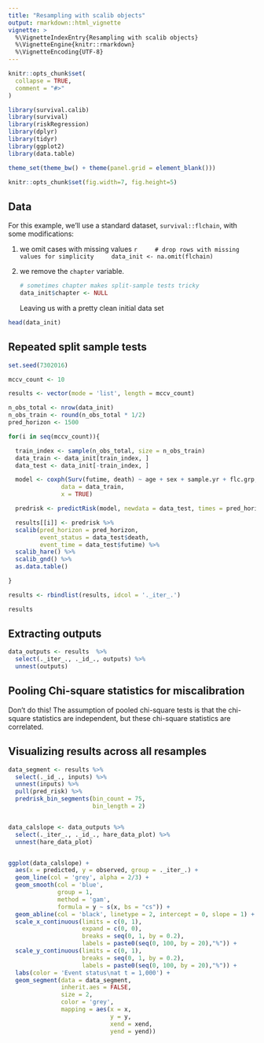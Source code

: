 ```yaml
---
title: "Resampling with scalib objects"
output: rmarkdown::html_vignette
vignette: >
  %\VignetteIndexEntry{Resampling with scalib objects}
  %\VignetteEngine{knitr::rmarkdown}
  %\VignetteEncoding{UTF-8}
---
```


```r
knitr::opts_chunk$set(
  collapse = TRUE,
  comment = "#>"
)
```

```r

library(survival.calib)
library(survival)
library(riskRegression)
library(dplyr)
library(tidyr)
library(ggplot2)
library(data.table)

theme_set(theme_bw() + theme(panel.grid = element_blank()))

knitr::opts_chunk$set(fig.width=7, fig.height=5)

```

## Data

For this example, we'll use a standard dataset, `survival::flchain`, with some  modifications:

1. we omit cases with missing values
    ```r
    # drop rows with missing values for simplicity
    data_init <- na.omit(flchain)
    ```

1. we remove the `chapter` variable. 

    ```r
    # sometimes chapter makes split-sample tests tricky
    data_init$chapter <- NULL
    ```
Leaving us with a pretty clean initial data set

```r
head(data_init)
```

## Repeated split sample tests

```r

set.seed(7302016)

mccv_count <- 10

results <- vector(mode = 'list', length = mccv_count)

n_obs_total <- nrow(data_init)
n_obs_train <- round(n_obs_total * 1/2)
pred_horizon <- 1500

for(i in seq(mccv_count)){

  train_index <- sample(n_obs_total, size = n_obs_train)
  data_train <- data_init[train_index, ]
  data_test <- data_init[-train_index, ]

  model <- coxph(Surv(futime, death) ~ age + sex + sample.yr + flc.grp,
               data = data_train,
               x = TRUE)

  predrisk <- predictRisk(model, newdata = data_test, times = pred_horizon)

  results[[i]] <- predrisk %>% 
  scalib(pred_horizon = pred_horizon,
         event_status = data_test$death,
         event_time = data_test$futime) %>% 
  scalib_hare() %>% 
  scalib_gnd() %>% 
  as.data.table()

}

results <- rbindlist(results, idcol = '._iter_.')

results

```

## Extracting outputs

```r

data_outputs <- results  %>% 
  select(._iter_., ._id_., outputs) %>% 
  unnest(outputs)

```

## Pooling Chi-square statistics for miscalibration

Don't do this! The assumption of pooled chi-square tests is that the chi-square statistics are independent, but these chi-square statistics are correlated. 

## Visualizing results across all resamples

```r

data_segment <- results %>% 
  select(._id_., inputs) %>% 
  unnest(inputs) %>% 
  pull(pred_risk) %>% 
  predrisk_bin_segments(bin_count = 75,
                        bin_length = 2)


data_calslope <- data_outputs %>% 
  select(._iter_., ._id_., hare_data_plot) %>% 
  unnest(hare_data_plot)


ggplot(data_calslope) +
  aes(x = predicted, y = observed, group = ._iter_.) +
  geom_line(col = 'grey', alpha = 2/3) +
  geom_smooth(col = 'blue', 
              group = 1, 
              method = 'gam',
              formula = y ~ s(x, bs = "cs")) +
  geom_abline(col = 'black', linetype = 2, intercept = 0, slope = 1) +
  scale_x_continuous(limits = c(0, 1),
                     expand = c(0, 0),
                     breaks = seq(0, 1, by = 0.2),
                     labels = paste0(seq(0, 100, by = 20),"%")) +
  scale_y_continuous(limits = c(0, 1),
                     breaks = seq(0, 1, by = 0.2),
                     labels = paste0(seq(0, 100, by = 20),"%")) +
  labs(color = 'Event status\nat t = 1,000') +
  geom_segment(data = data_segment,
               inherit.aes = FALSE,
               size = 2,
               color = 'grey',
               mapping = aes(x = x,
                             y = y,
                             xend = xend,
                             yend = yend))

```





